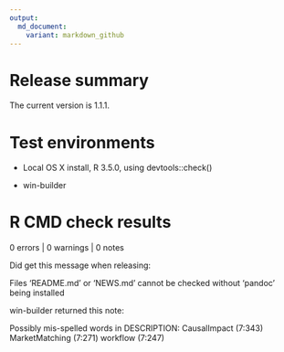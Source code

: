 ```yaml
---
output:
  md_document:
    variant: markdown_github
---
```


# Release summary

The current version is 1.1.1. 

# Test environments

* Local OS X install, R 3.5.0, using devtools::check()

* win-builder

# R CMD check results

0 errors | 0 warnings | 0 notes

Did get this message when releasing:

   Files ‘README.md’ or ‘NEWS.md’ cannot be checked without ‘pandoc’ being installed

win-builder returned this note:

  Possibly mis-spelled words in DESCRIPTION:
     CausalImpact (7:343)
     MarketMatching (7:271)
     workflow (7:247)